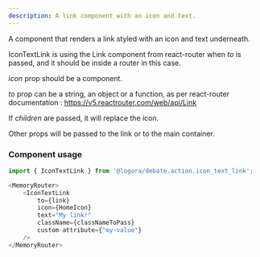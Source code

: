 ```yaml
---
description: A link component with an icon and text.
---
```



A component that renders a link styled with an icon and text underneath.

IconTextLink is using the Link component from react-router when _to_ is passed, and it should be inside a router in this case.

_icon_ prop should be a component.

_to_ prop can be a string, an object or a function, as per react-router documentation : https://v5.reactrouter.com/web/api/Link

If _children_ are passed, it will replace the icon.

Other props will be passed to the link or to the main container.

### Component usage

```js
import { IconTextLink } from '@logora/debate.action.icon_text_link';
```

```js
<MemoryRouter>
    <IconTextLink 
        to={link}
        icon={HomeIcon}
        text="My link!"
        className={classNameToPass}
        custom-attribute={"my-value"}
    />
</MemoryRouter>
```